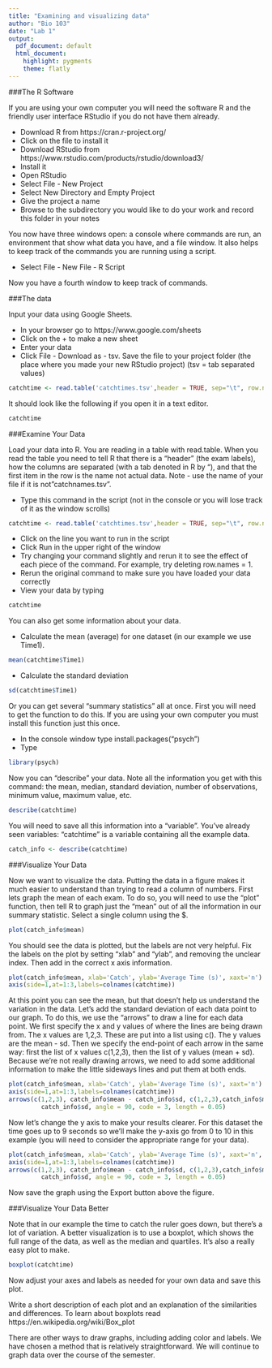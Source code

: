 ```yaml
---
title: "Examining and visualizing data"
author: "Bio 103"
date: "Lab 1"
output:
  pdf_document: default
  html_document:
    highlight: pygments
    theme: flatly
---
```


###The R Software

If you are using your own computer you will need the software R and the friendly user interface RStudio if you do not have them already. 

* Download R from https://cran.r-project.org/  
* Click on the file to install it  
* Download RStudio from https://www.rstudio.com/products/rstudio/download3/  
* Install it  
* Open RStudio  
* Select File - New Project  
* Select New Directory and Empty Project  
* Give the project a name  
* Browse to the subdirectory you would like to do your work and record this folder in your notes 

You now have three windows open: a console where commands are run, an environment that show what data you have, and a file window. It also helps to keep track of the commands you are running using a script.

* Select File - New File - R Script

Now you have a fourth window to keep track of commands.  

###The data

Input your data using Google Sheets.

* In your browser go to https://www.google.com/sheets  
* Click on the + to make a new sheet  
* Enter your data  
* Click File - Download as - tsv. Save the file to your project folder (the place where you made your new RStudio project) (tsv = tab separated values)

```r
catchtime <- read.table('catchtimes.tsv',header = TRUE, sep="\t", row.names = 1)
```

It should look like the following if you open it in a text editor.

```r
catchtime
```

###Examine Your Data

Load your data into R. You are reading in a table with read.table. When you read the table you need to tell R that there is a "header" (the exam labels), how the columns are separated (with a tab denoted in R by "\t"), and that the first item in the row is the name not actual data. Note - use the name of your file if it is not "catchnames.tsv". 

* Type this command in the script (not in the console or you will lose track of it as the window scrolls)  

```r
catchtime <- read.table('catchtimes.tsv',header = TRUE, sep="\t", row.names = 1)
```

* Click on the line you want to run in the script  
* Click Run in the upper right of the window  
* Try changing your command slightly and rerun it to see the effect of each piece of the command. For example, try deleting row.names = 1.  
* Rerun the original command to make sure you have loaded your data correctly  
* View your data by typing  
```r
catchtime
```

You can also get some information about your data. 

* Calculate the mean (average) for one dataset (in our example we use Time1).

```r
mean(catchtime$Time1)
```

* Calculate the standard deviation  

```r
sd(catchtime$Time1)
```

Or you can get several "summary statistics" all at once. First you will need to get the function to do this. If you are using your own computer you must install this function just this once.

* In the console window type install.packages("psych")  
* Type
```r
library(psych)
```

Now you can "describe" your data. Note all the information you get with this command: the mean, median, standard deviation, number of observations, minimum value, maximum value, etc.

```r
describe(catchtime)
```

You will need to save all this information into a "variable". You've already seen variables: "catchtime" is a variable containing all the example data. 

```r
catch_info <- describe(catchtime)
```

###Visualize Your Data

Now we want to visualize the data. Putting the data in a figure makes it much easier to understand than trying to read a column of numbers. First lets graph the mean of each exam. To do so, you will need to use the "plot" function, then tell R to graph just the "mean" out of all the information in our summary statistic. Select a single column using the $.

```r
plot(catch_info$mean)
```

You should see the data is plotted, but the labels are not very helpful. Fix the labels on the plot by setting "xlab" and "ylab", and removing the unclear index. Then add in the correct x axis information.

```r
plot(catch_info$mean, xlab='Catch', ylab='Average Time (s)', xaxt='n')
axis(side=1,at=1:3,labels=colnames(catchtime))
```

At this point you can see the mean, but that doesn't help us understand the variation in the data. Let's add the standard deviation of each data point to our graph. To do this, we use the "arrows" to draw a line for each data point. We first specify the x and y values of where the lines are being drawn from. The x values are 1,2,3. These are put into a list using c(). The y values are the mean - sd. Then we specify the end-point of each arrow in the same way: first the list of x values c(1,2,3), then the list of y values (mean + sd). Because we're not really drawing arrows, we need to add some additional information to make the little sideways lines and put them at both ends. 

```r
plot(catch_info$mean, xlab='Catch', ylab='Average Time (s)', xaxt='n')
axis(side=1,at=1:3,labels=colnames(catchtime))
arrows(c(1,2,3), catch_info$mean - catch_info$sd, c(1,2,3),catch_info$mean +
         catch_info$sd, angle = 90, code = 3, length = 0.05)
```

Now let’s change the y axis to make your results clearer. For this dataset the time goes up to 9 seconds so we’ll make the y-axis go from 0 to 10 in this example (you will need to consider the appropriate range for your data).

```r
plot(catch_info$mean, xlab='Catch', ylab='Average Time (s)', xaxt='n', ylim=c(0,10))
axis(side=1,at=1:3,labels=colnames(catchtime))
arrows(c(1,2,3), catch_info$mean - catch_info$sd, c(1,2,3),catch_info$mean +
         catch_info$sd, angle = 90, code = 3, length = 0.05)
```

Now save the graph using the Export button above the figure.

###Visualize Your Data Better

Note that in our example the time to catch the ruler goes down, but there's a lot of variation. A better visualization is to use a boxplot, which shows the full range of the data, as well as the median and quartiles. It's also a really easy plot to make.

```r
boxplot(catchtime)
```

Now adjust your axes and labels as needed for your own data and save this plot.

Write a short description of each plot and an explanation of the similarities and differences. To learn about boxplots read https://en.wikipedia.org/wiki/Box_plot

There are other ways to draw graphs, including adding color and labels. We have chosen a method that is relatively straightforward. We will continue to graph data over the course of the semester.
